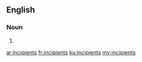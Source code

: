 ==English==

===Noun===
{{head|en}}

# {{plural of|incipient}}

[[ar:incipients]]
[[fr:incipients]]
[[ku:incipients]]
[[my:incipients]]